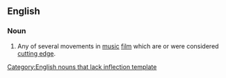 {{wikipedia}}
==English==

===Noun===
{{infl|en|noun}}[[Category:English nouns that lack inflection template]]

# Any of several movements in [[music]] [[film]] which are or were considered [[cutting edge]].